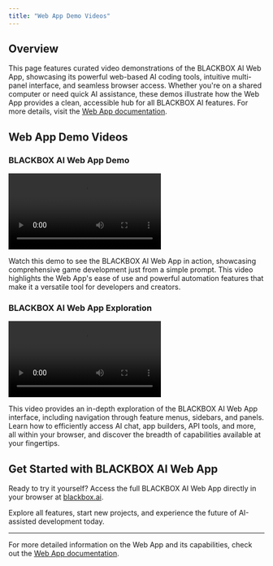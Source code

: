 ```yaml
---
title: "Web App Demo Videos"
---
```


## Overview

This page features curated video demonstrations of the BLACKBOX AI Web App, showcasing its powerful web-based AI coding tools, intuitive multi-panel interface, and seamless browser access. Whether you're on a shared computer or need quick AI assistance, these demos illustrate how the Web App provides a clean, accessible hub for all BLACKBOX AI features. For more details, visit the [Web App documentation](/features/web-app).

## Web App Demo Videos

### BLACKBOX AI Web App Demo

<div style={{textAlign: 'center'}}>
  <video src="/videos/BlackBox_demo.mp4" controls></video>
</div>

Watch this demo to see the BLACKBOX AI Web App in action, showcasing comprehensive game development just from a simple prompt. This video highlights the Web App's ease of use and powerful automation features that make it a versatile tool for developers and creators.

### BLACKBOX AI Web App Exploration

<div style={{textAlign: 'center'}}>
  <video src="/videos/BlackBox_Explore.mp4" controls></video>
</div>

This video provides an in-depth exploration of the BLACKBOX AI Web App interface, including navigation through feature menus, sidebars, and panels. Learn how to efficiently access AI chat, app builders, API tools, and more, all within your browser, and discover the breadth of capabilities available at your fingertips.

## Get Started with BLACKBOX AI Web App

Ready to try it yourself? Access the full BLACKBOX AI Web App directly in your browser at [blackbox.ai](https://www.blackbox.ai/).

Explore all features, start new projects, and experience the future of AI-assisted development today.

---

For more detailed information on the Web App and its capabilities, check out the [Web App documentation](/features/web-app).
